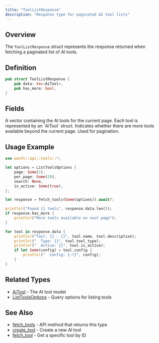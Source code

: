 ```yaml
---
title: "ToolListResponse"
description: "Response type for paginated AI tool lists"
---
```


## Overview

The `ToolListResponse` struct represents the response returned when fetching a paginated list of AI tools.

## Definition

```rust
pub struct ToolListResponse {
    pub data: Vec<AiTool>,
    pub has_more: bool,
}
```

## Fields

<ParamField path="data" type="Vec<AiTool>" required>
  A vector containing the AI tools for the current page. Each tool is represented by an `AiTool` struct.
</ParamField>

<ParamField path="has_more" type="bool" required>
  Indicates whether there are more tools available beyond the current page. Used for pagination.
</ParamField>

## Usage Example

```rust
use wacht::api::tools::*;

let options = ListToolsOptions {
    page: Some(1),
    per_page: Some(20),
    search: None,
    is_active: Some(true),
};

let response = fetch_tools(Some(options)).await?;

println!("Found {} tools", response.data.len());
if response.has_more {
    println!("More tools available on next page");
}

for tool in response.data {
    println!("Tool: {} - {}", tool.name, tool.description);
    println!("  Type: {}", tool.tool_type);
    println!("  Active: {}", tool.is_active);
    if let Some(config) = tool.config {
        println!("  Config: {:?}", config);
    }
}
```

## Related Types

- [AiTool](/rust-sdk/types/ai-tool) - The AI tool model
- [ListToolsOptions](/rust-sdk/types/list-tools-options) - Query options for listing tools

## See Also

- [fetch_tools](/rust-sdk/api/fetch-tools) - API method that returns this type
- [create_tool](/rust-sdk/api/create-tool) - Create a new AI tool
- [fetch_tool](/rust-sdk/api/fetch-tool) - Get a specific tool by ID

